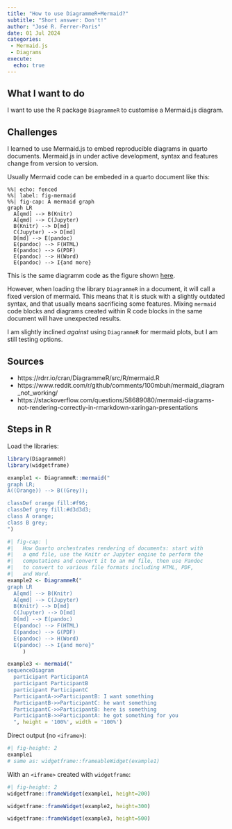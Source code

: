 ```yaml
---
title: "How to use DiagrammeR+Mermaid?"
subtitle: "Short answer: Don't!"
author: "José R. Ferrer-Paris"
date: 01 Jul 2024
categories:
 - Mermaid.js
 - Diagrams
execute: 
  echo: true
---
```


## What I want to do

I want to use the R package `DiagrammeR` to customise a Mermaid.js diagram.

## Challenges

I learned to use Mermaid.js to embed reproducible diagrams in quarto documents. Mermaid.js in under active development, syntax and features change from version to version. 

Usually Mermaid code can be embeded in a quarto document like this:

```mermaid
%%| echo: fenced
%%| label: fig-mermaid
%%| fig-cap: A mermaid graph
graph LR
  A[qmd] --> B(Knitr)
  A[qmd] --> C(Jupyter)
  B(Knitr) --> D[md]
  C(Jupyter) --> D[md]
  D[md] --> E(pandoc)
  E(pandoc) --> F(HTML)
  E(pandoc) --> G(PDF)
  E(pandoc) --> H(Word)
  E(pandoc) --> I{and more}
```

:::{.aside}
This is the same diagramm code as the figure shown [here](/mark-updown.qmd).
:::

However, when loading the library `DiagrammeR` in a document, it will call a fixed version of mermaid. This means that it is stuck with a slightly outdated syntax, and that usually means sacrificing some features. Mixing `mermaid` code blocks and diagrams created within R code blocks in the same document will have unexpected results.

I am slightly inclined _against_ using `DiagrammeR` for mermaid plots, but I am still testing options.

## Sources

- https://rdrr.io/cran/DiagrammeR/src/R/mermaid.R
- https://www.reddit.com/r/github/comments/100mbuh/mermaid_diagram_not_working/
- https://stackoverflow.com/questions/58689080/mermaid-diagrams-not-rendering-correctly-in-rmarkdown-xaringan-presentations

## Steps in R

Load the libraries:

```r
library(DiagrammeR)
library(widgetframe)
```

```r
example1 <- DiagrammeR::mermaid("
graph LR;
A((Orange)) --> B((Grey));

classDef orange fill:#f96;
classDef grey fill:#d3d3d3;
class A orange;
class B grey;
")

```

```r
#| fig-cap: |
#|   How Quarto orchestrates rendering of documents: start with 
#|   a qmd file, use the Knitr or Jupyter engine to perform the 
#|   computations and convert it to an md file, then use Pandoc 
#|   to convert to various file formats including HTML, PDF, 
#|   and Word.
example2 <- DiagrammeR("
graph LR
  A[qmd] --> B(Knitr)
  A[qmd] --> C(Jupyter)
  B(Knitr) --> D[md]
  C(Jupyter) --> D[md]
  D[md] --> E(pandoc)
  E(pandoc) --> F(HTML)
  E(pandoc) --> G(PDF)
  E(pandoc) --> H(Word)
  E(pandoc) --> I{and more}"
     )
```


```r
example3 <- mermaid("
sequenceDiagram
  participant ParticipantA
  participant ParticipantB
  participant ParticipantC
  ParticipantA->>ParticipantB: I want something
  ParticipantB->>ParticipantC: he want something
  ParticipantC->>ParticipantB: here is something
  ParticipantB->>ParticipantA: he got something for you
  ", height = '100%', width = '100%')
```


Direct output (no `<iframe>`):

```r
#| fig-height: 2
example1
# same as: widgetframe::frameableWidget(example1)
```

With an `<iframe>` created with `widgetframe`:
```r
#| fig-height: 2
widgetframe::frameWidget(example1, height=200)
```


```r
widgetframe::frameWidget(example2, height=300)
```

```r
widgetframe::frameWidget(example3, height=500)
```
